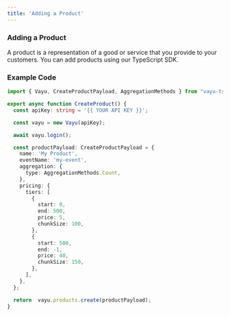 ```yaml
---
title: 'Adding a Product'
---
```


### Adding a Product

A product is a representation of a good or service that you provide to your customers. You can add products using our TypeScript SDK.

### Example Code

```typescript
import { Vayu, CreateProductPayload, AggregationMethods } from "vayu-ts/v2";

export async function CreateProduct() {
  const apiKey: string = '{{ YOUR API KEY }}';

  const vayu = new Vayu(apiKey);

  await vayu.login();

  const productPayload: CreateProductPayload = {
    name: 'My Product',
    eventName: 'my-event',
    aggregation: {
      type: AggregationMethods.Count,
    },
    pricing: {
      tiers: [
        {
          start: 0,
          end: 500,
          price: 5,
          chunkSize: 100,
        },
        {
          start: 500,
          end: -1,
          price: 40,
          chunkSize: 150,
        },
      ],
    },
  };

  return  vayu.products.create(productPayload);
}
```